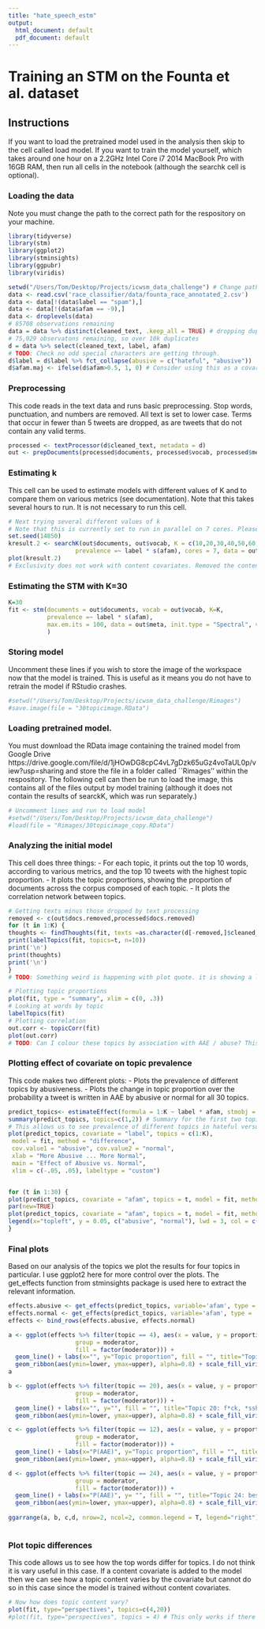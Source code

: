 ```yaml
---
title: "hate_speech_estm"
output:
  html_document: default
  pdf_document: default
---
```


# Training an STM on the Founta et al. dataset

## Instructions

If you want to load the pretrained model used in the analysis then skip to the cell called load model. If you want to train the model yourself, which takes around one hour on a 2.2GHz Intel Core i7 2014 MacBook Pro with 16GB RAM, then run all cells in the notebook (although the searchk cell is optional). 

### Loading the data
Note you must change the path to the correct path for the respository on your machine.
```r
library(tidyverse)
library(stm)
library(ggplot2)
library(stminsights)
library(ggpubr)
library(viridis)

setwd("/Users/Tom/Desktop/Projects/icwsm_data_challenge") # Change path to the correct path for the icwsm_data_challenge github repository
data <- read.csv('race_classifier/data/founta_race_annotated_2.csv') 
data <- data[!(data$label == "spam"),]
data <- data[!(data$afam == -9),]
data <- droplevels(data)
# 85708 observations remaining
data = data %>% distinct(cleaned_text, .keep_all = TRUE) # dropping duplicates, keeping first. .keep_all pertains to variables
# 75,029 observatons remaining, so over 10k duplicates
d = data %>% select(cleaned_text, label, afam)
# TODO: Check no odd special characters are getting through.
d$label = d$label %>% fct_collapse(abusive = c("hateful", "abusive"))
d$afam.maj <- ifelse(d$afam>0.5, 1, 0) # Consider using this as a covariate for content (it can only take binary values)
```

### Preprocessing
This code reads in the text data and runs basic preprocessing. Stop words, punctuation, and numbers are removed. All text is set to lower case. Terms that occur in fewer than 5 tweets are dropped, as are tweets that do not contain any valid terms.
```r
processed <- textProcessor(d$cleaned_text, metadata = d)
out <- prepDocuments(processed$documents, processed$vocab, processed$meta, lower.thres = 5)
```


### Estimating k
This cell can be used to estimate models with different values of K and to compare them on various metrics (see documentation). Note that this takes several hours to run. It is not necessary to run this cell.
```r
# Next trying several different values of k
# Note that this is currently set to run in parallel on 7 cores. Please change this variable if you want to run on a different number of cores or remove it to stop parallel computing.
set.seed(14850)
kresult.2 <- searchK(out$documents, out$vocab, K = c(10,20,30,40,50,60), N = 5000, 
                   prevalence =~ label * s(afam), cores = 7, data = out$meta)
plot(kresult.2)
# Exclusivity does not work with content covariates. Removed the content covariate from the searchK function.
```

### Estimating the STM with K=30

```r
K=30
fit <- stm(documents = out$documents, vocab = out$vocab, K=K, 
           prevalence =~ label * s(afam),
           max.em.its = 100, data = out$meta, init.type = "Spectral", verbose = TRUE
           )
```

### Storing model 
Uncomment these lines if you wish to store the image of the workspace now that the model is trained. This is useful as it means you do not have to retrain the model if RStudio crashes.
```r
#setwd("/Users/Tom/Desktop/Projects/icwsm_data_challenge/Rimages")
#save.image(file = "30topicimage.RData")
```

### Loading pretrained model.
You must download the RData image containing the trained model from Google Drive https://drive.google.com/file/d/1jHOwDG8cpC4vL7gDzk65uGz4voTaUL0p/view?usp=sharing and store the file in a folder called ``Rimages'' within the respository. The following cell can then be run to load the image, this contains all of the files output by model training (although it does not contain the results of searckK, which was run separately.)

```R
# Uncomment lines and run to load model
#setwd("/Users/Tom/Desktop/Projects/icwsm_data_challenge")
#load(file = "Rimages/30topicimage_copy.RData")
```

### Analyzing the initial model
This cell does three things:
  - For each topic, it prints out the top 10 words, according to various metrics, and the top 10 tweets with the highest topic proportion.
  - It plots the topic proportions, showing the proportion of documents across the corpus composed of each topic.
  - It plots the correlation network between topics.
```r
# Getting texts minus those dropped by text processing
removed <- c(out$docs.removed,processed$docs.removed)
for (t in 1:K) {
thoughts <- findThoughts(fit, texts =as.character(d[-removed,]$cleaned_text), topic=t, n = 10)
print(labelTopics(fit, topics=t, n=10))
print('\n')
print(thoughts)
print('\n')
}
# TODO: Something weird is happening with plot quote. it is showing a list object rather than the document itself. It is still usable but not as a plot

# Plotting topic proportions
plot(fit, type = "summary", xlim = c(0, .3))
# Looking at words by topic
labelTopics(fit)
# Plotting correlation
out.corr <- topicCorr(fit)
plot(out.corr)
# TODO: Can I colour these topics by association with AAE / abuse? This would then allow us to see if there are clusters of topics that are racialized / and abusive
```


### Plotting effect of covariate on topic prevalence
This code makes two different plots:
  - Plots the prevalence of different topics by abusiveness.
  - Plots the change in topic proportion over the probability a tweet is written in AAE by abusive or normal for all 30 topics.
```r
predict_topics<- estimateEffect(formula = 1:K ~ label * afam, stmobj = fit, metadata = out$meta, uncertainty = "Global")
summary(predict_topics, topics=c(1,2)) # Summary for the first two topics
# This allows us to see prevalence of different topics in hateful versus normal tweets
plot(predict_topics, covariate = "label", topics = c(1:K),
 model = fit, method = "difference",
 cov.value1 = "abusive", cov.value2 = "normal",
 xlab = "More Abusive ... More Normal",
 main = "Effect of Abusive vs. Normal",
 xlim = c(-.05, .05), labeltype = "custom")


for (t in 1:30) {
plot(predict_topics, covariate = "afam", topics = t, model = fit, method = "continuous", xlab = "Prob. AAE", moderator = "label", moderator.value = "abusive", linecol = "red", ylim = c(0, .6), printlegend = F)
par(new=TRUE)
plot(predict_topics, covariate = "afam", topics = t, model = fit, method = "continuous", xlab = "Prob. AAE", moderator = "label", moderator.value = "normal", linecol = "blue", ylim = c(0, .6), printlegend = F, main = paste("Topic", as.character(t), sep = " ") )
legend(x="topleft", y = 0.05, c("abusive", "normal"), lwd = 3, col = c("red", "blue"))
}
```

### Final plots
Based on our analysis of the topics we plot the results for four topics in particular. I use ggplot2 here for more control over the plots. The get_effects function from stminsights package is used here to extract the relevant information.
```r
effects.abusive <- get_effects(predict_topics, variable='afam', type = 'continuous', ci=0.999, moderator = 'label', modval = 'abusive')
effects.normal <- get_effects(predict_topics, variable='afam', type = 'continuous', ci=0.999, moderator = 'label', modval = 'normal')
effects <- bind_rows(effects.abusive, effects.normal)

a <- ggplot(effects %>% filter(topic == 4), aes(x = value, y = proportion,
                   group = moderator,
                   fill = factor(moderator))) +
  geom_line() + labs(x="", y="Topic proportion", fill = "", title="Topic 4: *ss, b*tch, n*gga, yall, ugli") +
  geom_ribbon(aes(ymin=lower, ymax=upper), alpha=0.8) + scale_fill_viridis_d() + theme_bw() + theme(legend.position = "none",plot.title = element_text(size=10), axis.title.x = element_text(size=10), axis.title.y = element_text(size=10))+ ylim(-0.1,0.6) + xlim(0,0.95) 
a

b <- ggplot(effects %>% filter(topic == 20), aes(x = value, y = proportion,
                   group = moderator,
                   fill = factor(moderator))) +
  geom_line() + labs(x="", y="", fill = "", title="Topic 20: f*ck, *sshol, c*nt, sl*t, bullsh*t") +
  geom_ribbon(aes(ymin=lower, ymax=upper), alpha=0.8) + scale_fill_viridis_d()+ theme_bw() + theme(legend.position = "none",plot.title = element_text(size=10), axis.title.x = element_text(size=10), axis.title.y = element_text(size=10))+ ylim(-0.1,0.6) + xlim(0,0.95) 

c <- ggplot(effects %>% filter(topic == 12), aes(x = value, y = proportion,
                   group = moderator,
                   fill = factor(moderator))) +
  geom_line() + labs(x="P(AAE)", y="Topic proportion", fill = "", title="Topic 12: news, break, syria, attack, death") +
  geom_ribbon(aes(ymin=lower, ymax=upper), alpha=0.8) + scale_fill_viridis_d()+ theme_bw() + theme(legend.position = "none",plot.title = element_text(size=10), axis.title.x = element_text(size=10), axis.title.y = element_text(size=10))+ ylim(-0.1,0.6) + xlim(0,0.95) 

d <- ggplot(effects %>% filter(topic == 24), aes(x = value, y = proportion,
                   group = moderator,
                   fill = factor(moderator))) +
  geom_line() + labs(x="P(AAE)", y= "", fill = "", title="Topic 24: best, sure, amaz, interest, releas") +
  geom_ribbon(aes(ymin=lower, ymax=upper), alpha=0.8) + scale_fill_viridis_d()+ theme_bw() + theme(legend.position = "none", plot.title = element_text(size=10), axis.title.x = element_text(size=10), axis.title.y = element_text(size=10)) + ylim(-0.1,0.6) + xlim(0,0.95) 
  
ggarrange(a, b, c,d, nrow=2, ncol=2, common.legend = T, legend="right")
  
```


### Plot topic differences
This code allows us to see how the top words differ for topics. I do not think it is vary useful in this case. If a content covariate is added to the model then we can see how a topic content varies by the covariate but cannot do so in this case since the model is trained without content covariates.
```r
# Now how does topic content vary?
plot(fit, type="perspectives", topics=c(4,20))
#plot(fit, type="perspectives", topics = 4) # This only works if there is a content covariate included.
```